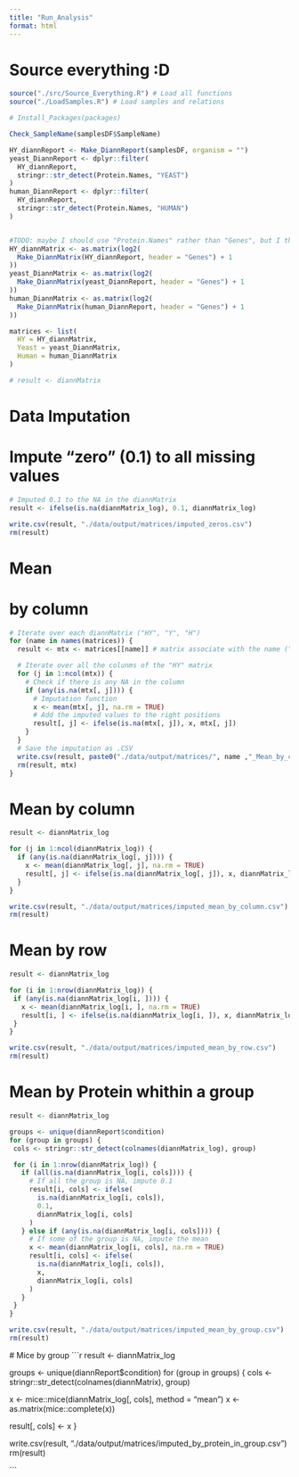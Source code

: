 ```yaml
---
title: "Run_Analysis"
format: html
---
```


# Source everything :D
```r
source("./src/Source_Everything.R") # Load all functions
source("./LoadSamples.R") # Load samples and relations

# Install_Packages(packages)
```

```r
Check_SampleName(samplesDF$SampleName)

HY_diannReport <- Make_DiannReport(samplesDF, organism = "")
yeast_DiannReport <- dplyr::filter(
  HY_diannReport,
  stringr::str_detect(Protein.Names, "YEAST")
)
human_DiannReport <- dplyr::filter(
  HY_diannReport,
  stringr::str_detect(Protein.Names, "HUMAN")
)


#TODO: maybe I should use "Protein.Names" rather than "Genes", but I think since I have alreary filtered it doesn't really matter
HY_diannMatrix <- as.matrix(log2(
  Make_DiannMatrix(HY_diannReport, header = "Genes") + 1
))
yeast_DiannMatrix <- as.matrix(log2(
  Make_DiannMatrix(yeast_DiannReport, header = "Genes") + 1
))
human_DiannMatrix <- as.matrix(log2(
  Make_DiannMatrix(human_DiannReport, header = "Genes") + 1
))

matrices <- list(
  HY = HY_diannMatrix,
  Yeast = yeast_DiannMatrix,
  Human = human_DiannMatrix
)

# result <- diannMatrix
```

# Data Imputation

# Impute "zero" (0.1) to all missing values
```r
# Imputed 0.1 to the NA in the diannMatrix
result <- ifelse(is.na(diannMatrix_log), 0.1, diannMatrix_log)

write.csv(result, "./data/output/matrices/imputed_zeros.csv")
rm(result)
```


# Mean
# by column
```r
# Iterate over each diannMatrix ("HY", "Y", "H")
for (name in names(matrices)) {
  result <- mtx <- matrices[[name]] # matrix associate with the name ("HY")

  # Iterate over all the colunms of the "HY" matrix
  for (j in 1:ncol(mtx)) {
    # Check if there is any NA in the column
    if (any(is.na(mtx[, j]))) {
      # Imputation function
      x <- mean(mtx[, j], na.rm = TRUE)
      # Add the imputed values to the right positions
      result[, j] <- ifelse(is.na(mtx[, j]), x, mtx[, j])
    }
  }
  # Save the imputation as .CSV
  write.csv(result, paste0("./data/output/matrices/", name ,"_Mean_by_col"))
  rm(result, mtx)
}
```















# Mean by column
```r
result <- diannMatrix_log

for (j in 1:ncol(diannMatrix_log)) {
  if (any(is.na(diannMatrix_log[, j]))) {
    x <- mean(diannMatrix_log[, j], na.rm = TRUE)
    result[, j] <- ifelse(is.na(diannMatrix_log[, j]), x, diannMatrix_log[, j])
  }
}

write.csv(result, "./data/output/matrices/imputed_mean_by_column.csv")
rm(result)

```


# Mean by row
 ```r
result <- diannMatrix_log

for (i in 1:nrow(diannMatrix_log)) {
  if (any(is.na(diannMatrix_log[i, ]))) {
    x <- mean(diannMatrix_log[i, ], na.rm = TRUE)
    result[i, ] <- ifelse(is.na(diannMatrix_log[i, ]), x, diannMatrix_log[i, ])
  }
}

write.csv(result, "./data/output/matrices/imputed_mean_by_row.csv")
rm(result)

```


# Mean by Protein whithin a group
 ```r
result <- diannMatrix_log

groups <- unique(diannReport$condition)
for (group in groups) {
  cols <- stringr::str_detect(colnames(diannMatrix_log), group)

  for (i in 1:nrow(diannMatrix_log)) {
    if (all(is.na(diannMatrix_log[i, cols]))) {
      # If all the group is NA, impute 0.1
      result[i, cols] <- ifelse(
        is.na(diannMatrix_log[i, cols]),
        0.1,
        diannMatrix_log[i, cols]
      )
    } else if (any(is.na(diannMatrix_log[i, cols]))) {
      # If some of the group is NA, impute the mean
      x <- mean(diannMatrix_log[i, cols], na.rm = TRUE)
      result[i, cols] <- ifelse(
        is.na(diannMatrix_log[i, cols]),
        x,
        diannMatrix_log[i, cols]
      )
    }
  }
}

write.csv(result, "./data/output/matrices/imputed_mean_by_group.csv")
rm(result)

```


 # Mice by group
 ```r
result <- diannMatrix_log

groups <- unique(diannReport$condition)
for (group in groups) {
  cols <- stringr::str_detect(colnames(diannMatrix), group)

  x <- mice::mice(diannMatrix_log[, cols], method = "mean")
  x <- as.matrix(mice::complete(x))

  result[, cols] <- x
}

write.csv(result, "./data/output/matrices/imputed_by_protein_in_group.csv")
rm(result)

 ```
